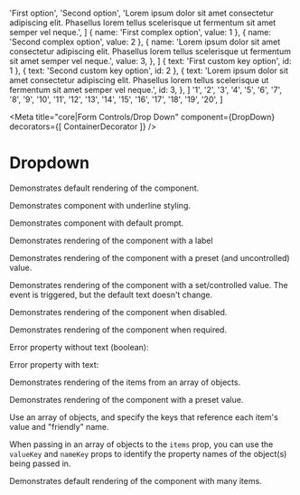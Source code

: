 


  'First option',
  'Second option',
  'Lorem ipsum dolor sit amet consectetur adipiscing elit. Phasellus lorem tellus scelerisque ut fermentum sit amet semper vel neque.',
]
  { name: 'First complex option', value: 1 },
  { name: 'Second complex option', value: 2 },
  {
    name:
      'Lorem ipsum dolor sit amet consectetur adipiscing elit. Phasellus lorem tellus scelerisque ut fermentum sit amet semper vel neque.',
    value: 3,
  },
]
  { text: 'First custom key option', id: 1 },
  { text: 'Second custom key option', id: 2 },
  {
    text:
      'Lorem ipsum dolor sit amet consectetur adipiscing elit. Phasellus lorem tellus scelerisque ut fermentum sit amet semper vel neque.',
    id: 3,
  },
]
  '1',
  '2',
  '3',
  '4',
  '5',
  '6',
  '7',
  '8',
  '9',
  '10',
  '11',
  '12',
  '13',
  '14',
  '15',
  '16',
  '17',
  '18',
  '19',
  '20',
]


<Meta title="core|Form Controls/Drop Down" component={DropDown} decorators={[ ContainerDecorator ]} />

# Dropdown

Demonstrates default rendering of the component.

<Preview>
  <Story name="default">
    <DropDown items={items} onChange={action('selected')} />
  </Story>
</Preview>

Demonstrates component with underline styling.

<Preview>
  <Story name="underlined">
    <DropDown items={items} onChange={action('selected')} underlined />
  </Story>
</Preview>

Demonstrates component with default prompt.

<Preview>
  <Story name="prompt">
    <Fragment>
      <DropDown items={items} onChange={action('selected')} prompt={promptText} />
      <DropDown items={items} onChange={action('selected')} prompt={promptText} underlined />
    </Fragment>
  </Story>
</Preview>

Demonstrates rendering of the component with a label

<Preview>
  <Story name="labeled">
    <Fragment>
      <DropDown items={items} onChange={action('selected')} label="This is a label" />
      <DropDown
        items={items}
        onChange={action('selected')}
        label="This is a label"
        underlined
      />
    </Fragment>
  </Story>
</Preview>

Demonstrates rendering of the component with a preset (and uncontrolled) value.

<Preview>
  <Story name="preset value">
    <Fragment>
      <DropDown
        items={items}
        prompt={prompt}
        defaultValue="Second option"
        onChange={action('selected')}
      />
      <DropDown
        items={items}
        prompt={prompt}
        defaultValue="Second option"
        onChange={action('selected')}
        underlined
      />
    </Fragment>
  </Story>
</Preview>

Demonstrates rendering of the component with a set/controlled value.  The event is triggered, but the default text doesn't change.

<Preview>
  <Story name="unchanging value">
    <Fragment>
      <DropDown
        items={items}
        prompt={prompt}
        value="Second option"
        onChange={action('selected')}
      />
      <DropDown
        items={items}
        prompt={prompt}
        value="Second option"
        onChange={action('selected')}
        underlined
      />
    </Fragment>
  </Story>
</Preview>

Demonstrates rendering of the component when disabled.

<Preview>
  <Story name="disabled">
    <Fragment>
      <DropDown items={items} onChange={action('selected')} label="Test label" disabled />
      <DropDown
        items={items}
        onChange={action('selected')}
        label="Test label"
        disabled
        underlined
      />
    </Fragment>
  </Story>
</Preview>

Demonstrates rendering of the component when required.

<Preview>
  <Story name="required">
    <Fragment>
      <DropDown items={items} onChange={action('selected')} label="Test label" required />
      <DropDown
        items={items}
        onChange={action('selected')}
        label="Test label"
        required
        underlined
      />
    </Fragment>
  </Story>
</Preview>

Error property without text (boolean):

<Preview>
  <Story name="error">
    <Fragment>
      <DropDown items={items} onChange={action('selected')} label="Test label" error />
      <DropDown
        items={items}
        onChange={action('selected')}
        label="Test label"
        error
        underlined
      />
    <p>Error property with text:</p>
      <DropDown
        items={items}
        onChange={action('selected')}
        label="Test label"
        error="Error text here"
      />
      <DropDown
        items={items}
        onChange={action('selected')}
        label="Test label"
        error="Error text here"
        underlined
      />
    </Fragment>
  </Story>
</Preview>

Demonstrates rendering of the items from an array of objects.

<Preview>
  <Story name="complex items (object array)">
    <Fragment>
      <DropDown items={complexItems} prompt={prompt} onChange={action('selected')} />
      <DropDown items={complexItems} prompt={prompt} onChange={action('selected')} underlined />
    </Fragment>
  </Story>
</Preview>

Demonstrates rendering of the component with a preset value.

<Preview>
  <Story name="complex items and preset value">
    <Fragment>
      <DropDown
        items={complexItems}
        prompt={prompt}
        defaultValue="2"
        onChange={action('selected')}
      />
      <DropDown
        items={complexItems}
        prompt={prompt}
        defaultValue="2"
        onChange={action('selected')}
        underlined
      />
    </Fragment>
  </Story>
</Preview>

Use an array of objects, and specify the keys that reference each item's value and "friendly" name.

When passing in an array of objects to the `items` prop, you can use the `valueKey` and `nameKey` props to identify the property names of the object(s) being passed in.

<Preview>
  <Story name="custom keys">
    <Fragment>
      <DropDown items={customKeyArray} valueKey="id" nameKey="text" onChange={action('selected')} />
      <DropDown
        items={customKeyArray}
        valueKey="id"
        nameKey="text"
        onChange={action('selected')}
        underlined
      />
    </Fragment>
  </Story>
</Preview>

Demonstrates default rendering of the component with many items.

<Preview>
  <Story name="many items">
    <Fragment>
      <DropDown prompt={prompt} items={manyItemArray} onChange={action('selected')} />
      <DropDown prompt={prompt} items={manyItemArray} onChange={action('selected')} underlined />
    </Fragment>
  </Story>
</Preview>
